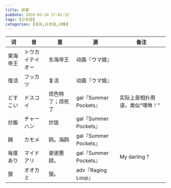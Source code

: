 ---
title: 辞書
pubDate: 2024-05-24 17:01:32
tags: [日本語]
categories: [语系,日本語,词簇]
---

| 词       | 音               | 意               | 源                    | 备注                           |
| -------- | ---------------- | ---------------- | --------------------- | ------------------------------ |
| 東海帝王 | トウカイテイオー | 东海帝王         | 动画『ウマ娘』        |                                |
| 復活     | フッカツ         | 复活             | 动画『ウマ娘』        |                                |
| どすこい | ドスコイ         | 烦色特了；烦死了 | gal『Summer Pockets』 | 实际上是相扑用语，类似“嘿咻！” |
| 炒飯     | チャーハン       | 炒饭             | gal『Summer Pockets』 |                                |
| 鴎       | カモメ           | 鸥。海鸥         | gal『Summer Pockets』 |                                |
| 毎度あり | マイドアリ       | 谢谢惠顾。       | gal『Summer Pockets』 | My darling？                   |
| 狼       | オオカミ         | 狼。             | adv『Raging Loop』    |                                |


